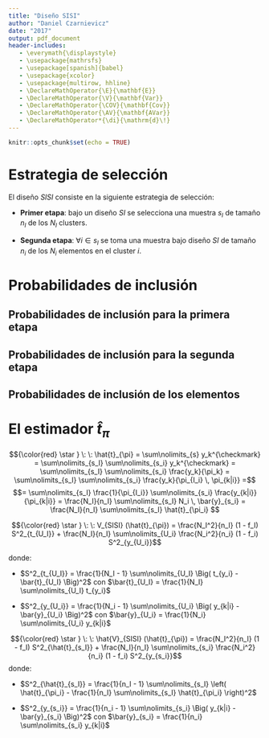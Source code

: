 ```yaml
---
title: "Diseño SISI"
author: "Daniel Czarnievicz"
date: "2017"
output: pdf_document
header-includes:
   - \everymath{\displaystyle}
   - \usepackage{mathrsfs}
   - \usepackage[spanish]{babel}
   - \usepackage{xcolor}
   - \usepackage{multirow, hhline}
   - \DeclareMathOperator{\E}{\mathbf{E}}
   - \DeclareMathOperator{\V}{\mathbf{Var}}
   - \DeclareMathOperator{\COV}{\mathbf{Cov}}
   - \DeclareMathOperator{\AV}{\mathbf{AVar}}
   - \DeclareMathOperator*{\di}{\mathrm{d}\!}
---
```


```r
knitr::opts_chunk$set(echo = TRUE)
```

# Estrategia de selección

El diseño $SISI$ consiste en la siguiente estrategia de selección:

- **Primer etapa**: bajo un diseño $SI$ se selecciona una muestra $s_I$ de tamaño $n_I$ de los $N_I$ clusters.

- **Segunda etapa**: $\forall i \in s_I$ se toma una muestra bajo diseño $SI$ de tamaño $n_i$ de los $N_i$ elementos en el cluster $i$.

# Probabilidades de inclusión

## Probabilidades de inclusión para la primera etapa

\begin{center}
	\begin{tabular}{c c c}
	${\color{red} \star } \: \: \pi_{I_i} = \frac{n_I}{N_I} \: \: \forall i \in U$ & & ${\color{red} \star } \: \: \pi_{I_{ij}} = \frac{n_I}{N_I} \, \frac{(n_I - 1)}{(N_I - 1)} \: \: \forall i \neq j \in U $
	\end{tabular}
\end{center}

\begin{center}
	\begin{tabular}{c c c c}
	${\color{red} \star } \: \: \Delta_{I_{ij}} = \left\{	
			\begin{array}{c c c}
			- \frac{f_I (1 - f_I)}{N_I - 1} & \text{si} & i \neq j \\
			\\
			f_I (1 - f_I) & \text{si} & i = j
			\end{array} \right. $
	&
	&
	${\color{red} \star } \: \: \Delta_{I_{ij}}^{\checkmark} = \frac{ \Delta_{I_{ij}} }{ \pi_{I_{ij}} } $
	\end{tabular}
\end{center}

## Probabilidades de inclusión para la segunda etapa

\begin{center}
	\begin{tabular}{c c c}
	${\color{red} \star } \: \: \pi_{k|i} = \frac{n_i}{N_i} \: \: \forall k \in i=1;\ldots;N_I $ 
	& & 
	${\color{red} \star } \: \: \pi_{kl|i} = \frac{n_i}{N_i} \, \frac{(n_i - 1)}{(N_i - 1)} \: \: \forall k \neq l \in i=1;\ldots;N_I$
	\end{tabular}
\end{center}

\begin{center}
	\begin{tabular}{c c c c}
	${\color{red} \star } \: \: \Delta_{kl|i} = \left\{	
			\begin{array}{c c c}
			- \frac{f_i (1 - f_i)}{N_i - 1} & \text{si} & k \neq l \\
			\\
			f_i (1 - f_i) & \text{si} & k = l
			\end{array} \right. $
	&
	&
	${\color{red} \star } \: \: \Delta_{kl|i}^{\checkmark} = \frac{ \Delta_{kl|i} }{ \pi_{kl|i} }$
	\end{tabular}
\end{center}

## Probabilidades de inclusión de los elementos

\begin{center}
	\begin{tabular}{c c c}
	${\color{red} \star } \: \: \pi_k = \pi_{I_i} \, \pi_{k|i} \: \: \forall k \in U_i$
	& &
	${\color{red} \star } \: \: \pi_{kl} = \left\{ 
		\begin{array}{l c l}
		\pi_{I_i} \, \pi_{k|i} & \text{si} & k=l \in U_i \\
		\pi_{I_i} \, \pi_{kl|i} & \text{si} & k;l \in U_i \\
		\pi_{I_{ij}} \, \pi_{k|i} \, \pi_{l|j} & \text{si} & k \in U_i \text{ y } l \in U_j \end{array} \right. $
	\end{tabular}
\end{center}

# El estimador $\hat{t}_{\pi}$

$${\color{red} \star } \: \: \hat{t}_{\pi} = \sum\nolimits_{s} y_k^{\checkmark} = \sum\nolimits_{s_I} \sum\nolimits_{s_i} y_k^{\checkmark} = \sum\nolimits_{s_I} \sum\nolimits_{s_i} \frac{y_k}{\pi_k} = \sum\nolimits_{s_I} \sum\nolimits_{s_i} \frac{y_k}{\pi_{I_i} \, \pi_{k|i}} =$$
$$= \sum\nolimits_{s_I} \frac{1}{\pi_{I_i}} \sum\nolimits_{s_i} \frac{y_{k|i}}{\pi_{k|i}} = \frac{N_I}{n_I} \sum\nolimits_{s_I} N_i \, \bar{y}_{s_i} = \frac{N_I}{n_I} \sum\nolimits_{s_I} \hat{t}_{\pi_i} $$

$${\color{red} \star } \: \: V_{SISI} (\hat{t}_{\pi}) = \frac{N_I^2}{n_I} (1 - f_I) S^2_{t_{U_I}} + \frac{N_I}{n_I} \sum\nolimits_{U_i} \frac{N_i^2}{n_i} (1 - f_i) S^2_{y_{U_i}}$$

\newpage

donde:

- $S^2_{t_{U_I}} = \frac{1}{N_I - 1} \sum\nolimits_{U_I} \Big( t_{y_i} - \bar{t}_{U_I} \Big)^2$ con $\bar{t}_{U_I} = \frac{1}{N_I} \sum\nolimits_{U_I} t_{y_i}$

- $S^2_{y_{U_i}} = \frac{1}{N_i	- 1} \sum\nolimits_{U_i} \Big( y_{k|i} - \bar{y}_{U_i} \Big)^2$ con $\bar{y}_{U_i} = \frac{1}{N_i} \sum\nolimits_{U_i} y_{k|i}$

$${\color{red} \star } \: \: \hat{V}_{SISI} (\hat{t}_{\pi}) = \frac{N_I^2}{n_I} (1 - f_I) S^2_{\hat{t}_{s_I}} + \frac{N_I}{n_I} \sum\nolimits_{s_i} \frac{N_i^2}{n_i} (1 - f_i) S^2_{y_{s_i}}$$
donde:

- $S^2_{\hat{t}_{s_I}} = \frac{1}{n_I - 1} \sum\nolimits_{s_I} \left( \hat{t}_{\pi_i} - \frac{1}{n_I} \sum\nolimits_{s_I} \hat{t}_{\pi_i} \right)^2$

- $S^2_{y_{s_i}} = \frac{1}{n_i	- 1} \sum\nolimits_{s_i} \Big( y_{k|i} - \bar{y}_{s_i} \Big)^2$ con $\bar{y}_{s_i} = \frac{1}{n_i} \sum\nolimits_{s_i} y_{k|i}$
